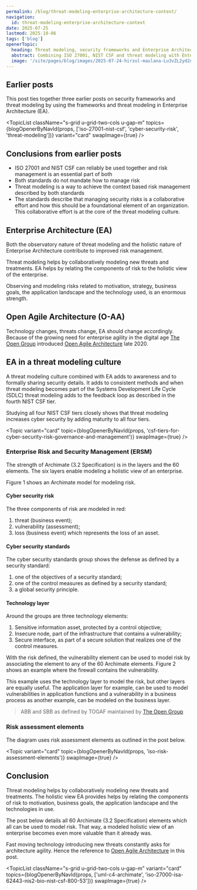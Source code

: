 ```yaml
---
permalink: /blog/threat-modeling-enterprise-architecture-context/
navigation:
  id: threat-modeling-enterprise-architecture-context
date: 2025-07-25
lastmod: 2025-10-06
tags: ['blog']
openerTopic:
  heading: Threat modeling, security frameworks and Enterprise Architecture
  abstract: Combining ISO 27001, NIST CSF and threat modeling with Enterprise Architecture strengthens all elements
  image: '/site/pages/blog/images/2025-07-24-hirzul-maulana-Lu3vZL2yd2o-unsplash.jpg'
---
```



## Earlier posts

This post ties together three earlier posts on security frameworks and threat
modeling by using the frameworks and threat modeling in Enterprise Architecture
(EA).

<TopicList
  className="s-grid u-grid-two-cols u-gap-m"
  topics={blogOpenerByNavId(props, ['iso-27001-nist-csf', 'cyber-security-risk', 'threat-modeling'])}
  variant="card"
  swapImage={true}
/>

## Conclusions from earlier posts

- ISO 27001 and NIST CSF can reliably be used together and risk management
  is an essential part of both
- Both standards do not mandate how to manage risk
- Threat modeling is a way to achieve the context based risk management
  described by both standards
- The standards describe that managing security risks is a collaborative effort
  and how this should be a foundational element of an organization. This
  collaborative effort is at the core of the threat modeling culture.

## Enterprise Architecture (EA)

Both the observatory nature of threat modeling and the holistic nature of
Enterprise Architecture contribute to improved risk management.

Threat modeling helps by collaboratively modeling new threats and treatments. EA
helps by relating the components of risk to the holistic view of the enterprise.

Observing and modeling risks related to motivation, strategy, business goals,
the application landscape and the technology used, is an enormous strength.

## Open Agile Architecture (O-AA)

Technology changes, threats change, EA should change accordingly. Because of the
growing need for enterprise agility in the digital age [The Open
Group](https://www.opengroup.org) introduced [Open Agile
Architecture](https://www.opengroup.org/AgileArchitecture) late 2020.

## EA in a threat modeling culture

A threat modeling culture combined with EA adds to awareness and to formally
sharing security details. It adds to consistent methods and when threat modeling
becomes part of the Systems Development Life Cycle (SDLC) threat modeling adds
to the feedback loop as described in the fourth NIST CSF tier.

Studying all four NIST CSF tiers closely shows that threat modeling increases
cyber security by adding maturity to all four tiers.

<Topic
  variant="card"
  topic={blogOpenerByNavId(props, 'csf-tiers-for-cyber-security-risk-governance-and-management')}
  swapImage={true}
/>

### Enterprise Risk and Security Management (ERSM)

The strength of Archimate (3.2 Specification) is in the layers and the 60
elements. The six layers enable modeling a holistic view of an enterprise.

Figure 1 shows an Archimate model for modeling risk.

#### Cyber security risk

The three components of risk are modeled in red:

1. threat (business event);
2. vulnerability (assessment);
3. loss (business event) which represents the loss of an asset.

#### Cyber security standards

The cyber security standards group shows the defense as defined by a security
standard:

1. one of the objectives of a security standard;
2. one of the control measures as defined by a security standard;
3. a global security principle.

#### Technology layer

Around the groups are three technology elements:

1. Sensitive information asset, protected by a control objective;
2. Insecure node, part of the infrastructure that contains a vulnerability;
3. Secure interface, as part of a secure solution that realizes one of the
   control measures.

<Diagram
  src="/site/pages/blog/images-security-framework/ersm-base.svg"
  width="55rem"
  figureNumber={1}
  caption="Archimate model for modeling risk"
/>

With the risk defined, the vulnerability element can be used to model risk by
associating the element to any of the 60 Archimate elements. Figure 2 shows an
example where the firewall contains the vulnerability.

This example uses the technology layer to model the risk, but other layers are
equally useful. The application layer for example, can be used to model
vulnerabilities in application functions and a vulnerability in a business
process as another example, can be modeled on the business layer.

> ABB and SBB as defined by TOGAF maintained by [The Open
> Group](https://www.opengroup.org)

<Diagram
  src="/site/pages/blog/images-security-framework/ersm-example-web-app.svg"
  width="60rem"
  figureNumber={2}
  caption="Basic threat modeling example with a firewall that contains a vulnerability"
/>

### Risk assessment elements

The diagram uses risk assessment elements as outlined in the post below.

<Topic variant="card" topic={blogOpenerByNavId(props, 'iso-risk-assessment-elements')} swapImage={true} />

## Conclusion

Threat modeling helps by collaboratively modeling new threats and treatments.
The holistic view EA provides helps by relating the components of risk to
motivation, business goals, the application landscape and the technologies in
use.

The post below details all 60 Archimate (3.2 Specification) elements which all
can be used to model risk. That way, a modeled holistic view of an enterprise
becomes even more valuable than it already was.

Fast moving technology introducing new threats constantly asks for architecture
agility. Hence the reference to [Open Agile
Architecture](https://www.opengroup.org/AgileArchitecture) in this post.

<TopicList
  className="s-grid u-grid-two-cols u-gap-m"
  variant="card"
  topics={blogOpenerByNavId(props, ['uml-c4-archimate', 'iso-27000-isa-62443-nis2-bio-nist-csf-800-53'])}
  swapImage={true}
/>
